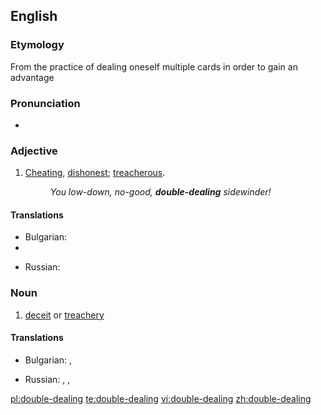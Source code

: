 ==English==

===Etymology===
From the practice of dealing oneself multiple cards in order to gain an advantage

===Pronunciation===
* {{IPA|/ˌdʌbəlˈdiːlɪŋ/}}

===Adjective===
{{en-adj|head=[[double]]-[[dealing]]|-}}

# {{context|of a person}} [[cheat|Cheating]], [[dishonest]]; [[treacherous]].
#: ''You low-down, no-good, '''double-dealing''' sidewinder!''

====Translations====
{{trans-top|cheating, dishonest}}
* Bulgarian: {{t+|bg|двуличен}}
* {{trreq|Finnish}}
{{trans-mid}}
* Russian: {{t|ru|двуличный|tr=dvulíčnyj|sc=Cyrl}}
{{trans-bottom}}

===Noun===
{{en-noun|head=[[double]]-[[dealing]]|-}}

# [[deceit]] or [[treachery]]

====Translations====
{{trans-top|deceit or treachery}}
* Bulgarian: {{t+|bg|двуличие}}, {{t+|bg|измама}}
{{trans-mid}}
* Russian: {{t|ru|двуличность|f|tr=dvulíčnostʹ|sc=Cyrl}}, {{t|ru|двурушничество|n|tr=dvurúšničestvo|sc=Cyrl}}, {{t|ru|двуличие|n|tr=dvulíčije|sc=Cyrl}}
{{trans-bottom}}

[[pl:double-dealing]]
[[te:double-dealing]]
[[vi:double-dealing]]
[[zh:double-dealing]]